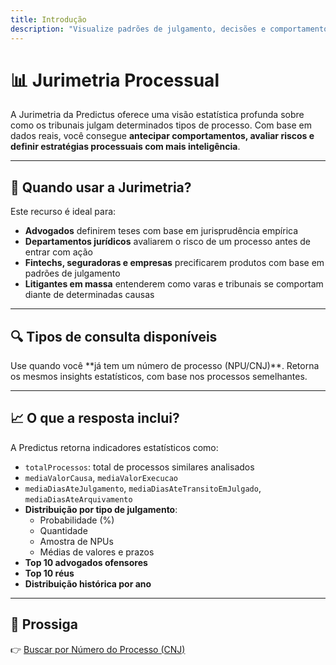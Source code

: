 ```yaml
---
title: Introdução
description: "Visualize padrões de julgamento, decisões e comportamentos com base em dados históricos de milhares de processos judiciais reais."
---
```


# 📊 Jurimetria Processual

A Jurimetria da Predictus oferece uma visão estatística profunda sobre como os tribunais julgam determinados tipos de processo. Com base em dados reais, você consegue **antecipar comportamentos, avaliar riscos e definir estratégias processuais com mais inteligência**.

---

## 🧠 Quando usar a Jurimetria?

Este recurso é ideal para: 

- **Advogados** definirem teses com base em jurisprudência empírica
- **Departamentos jurídicos** avaliarem o risco de um processo antes de entrar com ação
- **Fintechs, seguradoras e empresas** precificarem produtos com base em padrões de julgamento
- **Litigantes em massa** entenderem como varas e tribunais se comportam diante de determinadas causas

---

## 🔍 Tipos de consulta disponíveis

<CardGroup cols={1}>  
  <Card title="Jurimetria por Número do Processo (CNJ)" icon="hashtag">
    Use quando você **já tem um número de processo (NPU/CNJ)**. Retorna os mesmos insights estatísticos, com base nos processos semelhantes.
  </Card>
</CardGroup>

---

## 📈 O que a resposta inclui?

A Predictus retorna indicadores estatísticos como:

- `totalProcessos`: total de processos similares analisados
- `mediaValorCausa`, `mediaValorExecucao`
- `mediaDiasAteJulgamento`, `mediaDiasAteTransitoEmJulgado`, `mediaDiasAteArquivamento`
- **Distribuição por tipo de julgamento**:
  - Probabilidade (%)
  - Quantidade
  - Amostra de NPUs
  - Médias de valores e prazos
- **Top 10 advogados ofensores**
- **Top 10 réus**
- **Distribuição histórica por ano**

---

## 🚀 Prossiga

👉 [Buscar por Número do Processo (CNJ)](./recursos/buscar-por-numero-cnj)
